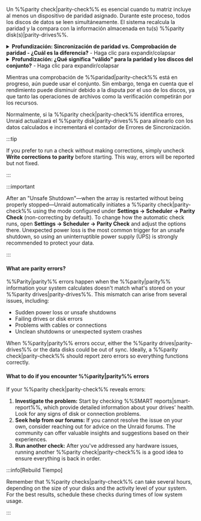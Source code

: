 Un %%parity check|parity-check%% es esencial cuando tu matriz incluye al menos un dispositivo de paridad asignado. Durante este proceso, todos los discos de datos se leen simultáneamente. El sistema recalcula la paridad y la compara con la información almacenada en tu(s) %%parity disk(s)|parity-drives%%.

<details>
  <summary><strong>Profundización: Sincronización de paridad vs. Comprobación de paridad - ¿Cuál es la diferencia?</strong> - Haga clic para expandir/colapsar</summary>

  Una %%parity|parity%% sincronización lee todos los discos de datos y crea %%parity|parity%% desde cero, guardando los resultados en los %%parity drives|parity-drives%%. Este proceso ocurre típicamente cuando añades o reemplazas un %%parity drive|parity-drives%% o después de cambios significativos en la configuración.

  Un %%parity check|parity-check%% lee todos los discos de datos junto con los %%parity drives|parity-drives%%. Recalcula los valores de %%parity|parity%% y los compara con los valores almacenados. Existen dos modos para ejecutar un %%parity check|parity-check%%:

  - **Correctiva (CORRECT):** Si encuentra una discrepancia, actualiza el %%parity disk|parity-drives%% y registra el evento.
  - **No correctiva (NOCORRECT):** Solo registra cualquier error encontrado sin actualizar la paridad.

  Para evitar un registro excesivo, solo se informan las primeras 100 direcciones con errores durante una comprobación de %%paridad|parity-check%%. Estas discrepancias se denominan **errores de sincronización** e indican dónde la paridad no se alinea con los datos, generalmente debido a problemas como cortes de energía repentinos o problemas de hardware. Cada error de sincronización se cuenta en bloques de 4KiB, que es el tamaño de unidad de I/O del sistema (conocido como tamaño de página de Linux).
</details>

<details>
  <summary><strong>Profundización: ¿Qué significa "válido" para la paridad y los discos del conjunto?</strong> - Haga clic para expandir/colapsar</summary>

  Un **disco de %%paridad|parity-drives%% válido** indica que después de la última sincronización de %%paridad|parity%% exitosa, Unraid reconoció la %%paridad|parity%% como "buena", lo que significa que es adecuada para la recuperación de datos si falla un disco. El estado "válido" se aplica a cada disco en el conjunto, no solo al de %%paridad|parity%%. Si todos los discos menos uno son válidos, Unraid puede reconstruir los datos del disco faltante o fallado usando la %%paridad|parity%%.

  Unraid mantiene el estado "válido" del disco de %%paridad|parity-drives%% incluso cuando ocurren algunos errores de sincronización después de una verificación no correctiva. Esto asegura que aún pueda recuperar un disco fallido. Si la %%paridad|parity%% se marcara como inválida, correría el riesgo de tener dos discos inválidos después de una sola falla adicional, lo que podría conducir a la pérdida de datos.
</details>

Mientras una comprobación de %%paridad|parity-check%% está en progreso, aún puede usar el conjunto. Sin embargo, tenga en cuenta que el rendimiento puede disminuir debido a la disputa por el uso de los discos, ya que tanto las operaciones de archivos como la verificación competirán por los recursos.

Normalmente, si la %%parity check|parity-check%% identifica errores, Unraid actualizará el %%parity disk|parity-drives%% para alinearlo con los datos calculados e incrementará el contador de Errores de Sincronización.

:::tip

If you prefer to run a check without making corrections, simply uncheck **Write corrections to parity** before starting. This way, errors will be reported but not fixed.

:::

:::important

After an "Unsafe Shutdown"—when the array is restarted without being properly stopped—Unraid automatically initiates a %%parity check|parity-check%% using the mode configured under **Settings → Scheduler → Parity Check** (non-correcting by default). To change how the automatic check runs, open **Settings → Scheduler → Parity Check** and adjust the options there. Unexpected power loss is the most common trigger for an unsafe shutdown, so using an uninterruptible power supply (UPS) is strongly recommended to protect your data.

:::

<h4>What are parity errors?</h4>

%%Parity|parity%% errors happen when the %%parity|parity%% information your system calculates doesn't match what's stored on your %%parity drives|parity-drives%%. This mismatch can arise from several issues, including:

- Sudden power loss or unsafe shutdowns
- Failing drives or disk errors
- Problems with cables or connections
- Unclean shutdowns or unexpected system crashes

When %%parity|parity%% errors occur, either the %%parity drives|parity-drives%% or the data disks could be out of sync. Ideally, a %%parity check|parity-check%% should report zero errors so everything functions correctly.

<h4>What to do if you encounter %%parity|parity%% errors</h4>

If your %%parity check|parity-check%% reveals errors:

1. **Investigate the problem:** Start by checking %%SMART reports|smart-report%%, which provide detailed information about your drives' health. Look for any signs of disk or connection problems.
2. **Seek help from our forums:** If you cannot resolve the issue on your own, consider reaching out for advice on the Unraid forums. The community can offer valuable insights and suggestions based on their experiences.
3. **Run another check:** After you've addressed any hardware issues, running another %%parity check|parity-check%% is a good idea to ensure everything is back in order.

:::info[Rebuild Tiempo]

Remember that %%parity checks|parity-check%% can take several hours, depending on the size of your disks and the activity level of your system. For the best results, schedule these checks during times of low system usage.

:::
